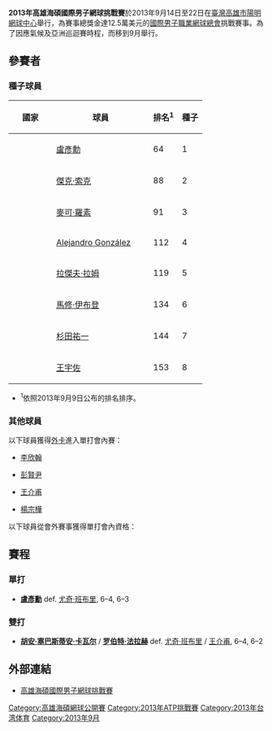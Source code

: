 {{TennisEventInfo|2013|高雄海碩國際男子網球挑戰賽|
| date=9月14日至22日
| edition=二
| surface=[[網球場|硬地]]
| location=[[台灣|台灣]][[高雄市|高雄市]]
| champs={{flagicon|Chinese Taipei}} [[盧彥勳|盧彥勳]]
| champd={{flagicon|COL}} [[胡安·塞巴斯蒂安·卡瓦尔|胡安·塞巴斯蒂安·卡瓦尔]] / {{flagicon|COL}} [[罗伯特·法拉赫|罗伯特·法拉赫]]
}}

'''2013年高雄海碩國際男子網球挑戰賽'''於2013年9月14日至22日在[[臺灣|臺灣]][[高雄市|高雄市]][[陽明網球中心|陽明網球中心]]舉行，為賽事總獎金達12.5萬美元的[[國際男子職業網球總會|國際男子職業網球總會]]挑戰賽事。為了因應氣候及亞洲巡迴賽時程，而移到9月舉行。

== 參賽者 ==
===種子球員===
{|class="sortable wikitable"
|-
! width="70"| 國家
! width="175"| 球員
! 排名<sup>1</sup> 
! 種子
|-
|{{flag|TPE}}
|[[盧彥勳|盧彥勳]]
|64
|1
|-
|{{flag|USA}}
|[[傑克·索克|傑克·索克]]
|88
|2
|-
|{{flag|USA}}
|[[麥可·羅素|麥可·羅素]]
|91
|3
|-
|{{flag|COL}}
|[[Alejandro_González_(tennis)|Alejandro González]]
|112
|4
|-
|{{flag|USA}}
|[[拉傑夫·拉姆|拉傑夫·拉姆]]
|119
|5
|-
|{{flag|AUS}}
|[[馬修·伊布登|馬修·伊布登]]
|134
|6
|-
|{{flag|JPN}}
|[[杉田祐一|杉田祐一]]
|144
|7
|-
|{{flag|TPE}}
|[[王宇佐|王宇佐]]
|153
|8
|}
* <sup>1</sup>依照2013年9月9日公布的排名排序。

===其他球員===
以下球員獲得[[外卡|外卡]]進入單打會內賽：
* {{flagicon|TPE}} [[李欣翰|李欣翰]]
* {{flagicon|TPE}} [[彭賢尹|彭賢尹]]
* {{flagicon|TPE}} [[王介甫|王介甫]]
* {{flagicon|TPE}} [[楊宗樺|楊宗樺]]
以下球員從會外賽事獲得單打會內資格：

== 賽程 ==
===單打===
{{main|2013年高雄海碩國際男子網球挑戰賽單打比賽}}
*{{flagicon|Chinese Taipei}} '''[[盧彥勳|盧彥勳]]''' def. {{flagicon|IND}} [[尤奇·班布里|尤奇·班布里]], 6–4, 6–3
===雙打===
{{main|2013年高雄海碩國際男子網球挑戰賽雙打比賽}}
*{{flagicon|COL}} '''[[胡安·塞巴斯蒂安·卡瓦尔|胡安·塞巴斯蒂安·卡瓦尔]]''' / {{flagicon|COL}} '''[[罗伯特·法拉赫|罗伯特·法拉赫]]''' def. {{flagicon|IND}} [[尤奇·班布里|尤奇·班布里]] / {{flagicon|Chinese Taipei}} [[王介甫|王介甫]], 6–4, 6–2

==外部連結==
*[https://web.archive.org/web/20120408234333/http://www.oectennis.com/files/11-1001-173.php 高雄海碩國際男子網球挑戰賽]

[[Category:高雄海碩網球公開賽|Category:高雄海碩網球公開賽]]
[[Category:2013年ATP挑戰賽|Category:2013年ATP挑戰賽]]
[[Category:2013年台湾体育|Category:2013年台湾体育]]
[[Category:2013年9月|Category:2013年9月]]